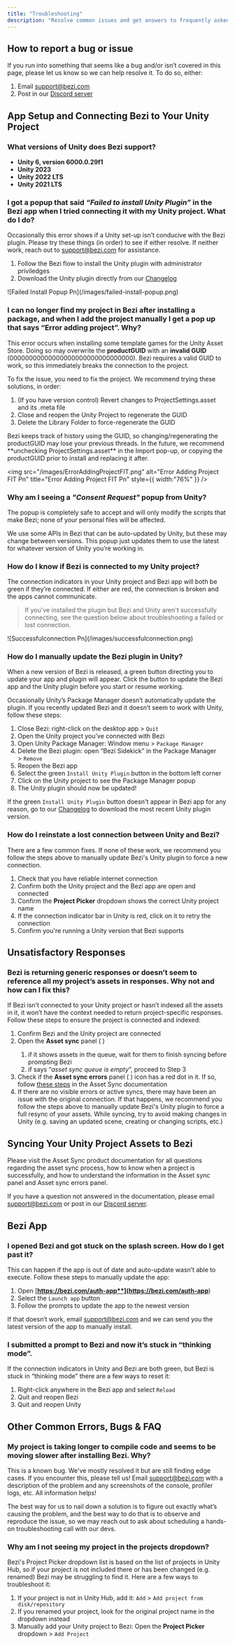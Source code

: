 ```yaml
---
title: "Troubleshooting"
description: "Resolve common issues and get answers to frequently asked questions"
---
```


## How to report a bug or issue

If you run into something that seems like a bug and/or isn’t covered in this page, please let us know so we can help resolve it. To do so, either:

1. Email [support@bezi.com](mailto:support@bezi.com)
2. Post in our [Discord server](https://discord.com/invite/UKWB46HTT9)

## App Setup and Connecting Bezi to Your Unity Project

### What versions of Unity does Bezi support?

- **Unity 6, version 6000.0.29f1**
- **Unity 2023**
- **Unity 2022 LTS**
- **Unity 2021 LTS**

### I got a popup that said _“Failed to install Unity Plugin”_ in the Bezi app when I tried connecting it with my Unity project. What do I do?

Occasionally this error shows if a Unity set-up isn’t conducive with the Bezi plugin. Please try these things (in order) to see if either resolve. If neither work, reach out to [support@bezi.com](mailto:support@bezi.com) for assistance.

1. Follow the Bezi flow to install the Unity plugin with administrator priviledges
2. Download the Unity plugin directly from our [Changelog](https://docs.bezi.com/bezi/product/changelog)

<Frame>
  ![Failed Install Popup Pn](/images/failed-install-popup.png)
</Frame>

### I can no longer find my project in Bezi after installing a package, and when I add the project manually I get a pop up that says “Error adding project”. Why?

This error occurs when installing some template games for the Unity Asset Store. Doing so may overwrite the **productGUID** with an **invalid GUID** (00000000000000000000000000000000). Bezi requires a valid GUID to work, so this immediately breaks the connection to the project.

To fix the issue, you need to fix the project. We recommend trying these solutions, in order:

1. (If you have version control) Revert changes to ProjectSettings.asset and its .meta file
2. Close and reopen the Unity Project to regenerate the GUID
3. Delete the Library Folder to force-regenerate the GUID

<Note>
  Bezi keeps track of history using the GUID, so changing/regenerating the productGUID may lose your previous threads. In the future, we recommend **unchecking ProjectSettings.asset** in the Import pop-up, or copying the productGUID prior to install and replacing it after.
</Note>

<img
  src="/images/ErrorAddingProjectFIT.png"
  alt="Error Adding Project FIT Pn"
  title="Error Adding Project FIT Pn"
  style={{ width:"76%" }}
/>

### Why am I seeing a _"Consent Request"_ popup from Unity?

The popup is completely safe to accept and will only modify the scripts that make Bezi; none of your personal files will be affected.

We use some APIs in Bezi that can be auto-updated by Unity, but these may change between versions. This popup just updates them to use the latest for whatever version of Unity you’re working in.

### How do I know if Bezi is connected to my Unity project?

The connection indicators in your Unity project and Bezi app will both be green if they’re connected. If either are red, the connection is broken and the apps cannot communicate.

> If you've installed the plugin but Bezi and Unity aren't successfully connecting, see the question below about troubleshooting a failed or lost connection.

<Frame>
  ![Successfulconnection Pn](/images/successfulconnection.png)
</Frame>

### How do I manually update the Bezi plugin in Unity?

When a new version of Bezi is released, a green button directing you to update your app and plugin will appear. Click the button to update the Bezi app and the Unity plugin before you start or resume working.

Occasionally Unity’s Package Manager doesn’t automatically update the plugin. If you recently updated Bezi and it doesn’t seem to work with Unity, follow these steps:

1. Close Bezi: right-click on the desktop app \> `Quit`
2. Open the Unity project you’ve connected with Bezi
3. Open Unity Package Manager: Window menu \> `Package Manager`
4. Delete the Bezi plugin: open “Bezi Sidekick” in the Package Manager \> `Remove`
5. Reopen the Bezi app
6. Select the green `Install Unity Plugin` button in the bottom left corner
7. Click on the Unity project to see the Package Manager popup
8. The Unity plugin should now be updated\!

If the green `Install Unity Plugin` button doesn't appear in Bezi app for any reason, go to our [Changelog](https://docs.bezi.com/bezi/product/changelog) to download the most recent Unity plugin version.

### How do I reinstate a lost connection between Unity and Bezi?

There are a few common fixes. If none of these work, we recommend you follow the steps above to manually update Bezi's Unity plugin to force a new connection.

1. Check that you have reliable internet connection
2. Confirm both the Unity project and the Bezi app are open and connected
3. Confirm the **Project Picker** dropdown shows the correct Unity project name
4. If the connection indicator bar in Unity is red, click on it to retry the connection
5. Confirm you're running a Unity version that Bezi supports

## Unsatisfactory Responses

### Bezi is returning generic responses or doesn’t seem to reference all my project’s assets in responses. Why not and how can I fix this?

If Bezi isn’t connected to your Unity project or hasn’t indexed all the assets in it, it won’t have the context needed to return project-specific responses. Follow these steps to ensure the project is connected and indexed:

1. Confirm Bezi and the Unity project are connected
2. Open the **Asset sync** panel ( <Icon icon="layer-group" iconType="solid" color="#000000" /> )
   1. if it shows assets in the queue, wait for them to finish syncing before prompting Bezi
   2. if says “_asset sync queue is empty_”, proceed to Step 3
3. Check if the **Asset sync errors** panel ( <Icon icon="bug" iconType="sharp-solid" color="#000000" /> ) icon has a red dot in it. If so, follow [these steps](https://docs.bezi.com/bezi/product/asset-sync#what-if-there-are-issues-syncing-my-assets%3F) in the Asset Sync documentation
4. If there are no visible errors or active syncs, there may have been an issue with the original connection. If that happens, we recommend you follow the steps above to manually update Bezi's Unity plugin to force a full resync of your assets. While syncing, try to avoid making changes in Unity (e.g. saving an updated scene, creating or changing scripts, etc.)

## Syncing Your Unity Project Assets to Bezi

Please visit the Asset Sync product documentation for all questions regarding the asset sync process, how to know when a project is successfully, and how to understand the information in the Asset sync panel and Asset sync errors panel.

<Card title="Asset Sync documentation" icon="layer-group" iconType="solid" color="#000000" href="https://docs.bezi.com/bezi/product/asset-sync">
  
</Card>

If you have a question not answered in the documentation, please email [support@bezi.com](mailto:support@bezi.com) or post in our [Discord server](https://discord.com/invite/UKWB46HTT9).

## Bezi App

### I opened Bezi and got stuck on the splash screen. How do I get past it?

This can happen if the app is out of date and auto-update wasn’t able to execute. Follow these steps to manually update the app:

1. Open [**https://bezi.com/auth-app**](https://bezi.com/auth-app**)
2. Select the `Launch app` button
3. Follow the prompts to update the app to the newest version

If that doesn’t work, email [support@bezi.com](mailto:support@bezi.com) and we can send you the latest version of the app to manually install.

### I submitted a prompt to Bezi and now it’s stuck in “thinking mode”.

If the connection indicators in Unity and Bezi are both green, but Bezi is stuck in “thinking mode” there are a few ways to reset it:

1. Right-click anywhere in the Bezi app and select `Reload`
2. Quit and reopen Bezi
3. Quit and reopen Unity

## Other Common Errors, Bugs & FAQ

### My project is taking longer to compile code and seems to be moving slower after installing Bezi. Why?

This is a known bug. We've mostly resolved it but are still finding edge cases. If you encounter this, please tell us\! Email [support@bezi.com](mailto:support@bezi.com) with a description of the problem and any screenshots of the console, profiler logs, etc. All information helps\!

The best way for us to nail down a solution is to figure out exactly what’s causing the problem, and the best way to do that is to observe and reproduce the issue, so we may reach out to ask about scheduling a hands-on troubleshooting call with our devs.

### Why am I not seeing my project in the projects dropdown?

Bezi's Project Picker dropdown list is based on the list of projects in Unity Hub, so if your project is not included there or has been changed (e.g. renamed) Bezi may be struggling to find it. Here are a few ways to troubleshoot it:

1. If your project is not in Unity Hub, add it: `Add` \> `Add project from disk/repository`
2. If you renamed your project, look for the original project name in the dropdown instead
3. Manually add your Unity project to Bezi: Open the **Project Picker** dropdown \> `Add Project`